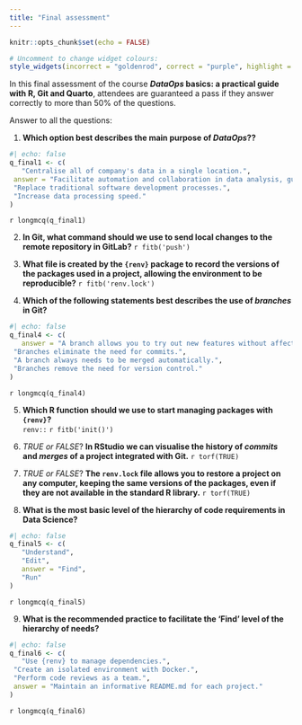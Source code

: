 ---
title: "Final assessment"
---

```{r, echo = FALSE, results='asis'}
knitr::opts_chunk$set(echo = FALSE)

# Uncomment to change widget colours:
style_widgets(incorrect = "goldenrod", correct = "purple", highlight = "firebrick")
```

In this final assessment of the course **_DataOps_ basics: a practical guide with R, Git and Quarto**, attendees are guaranteed a pass if they answer correctly to more than 50% of the questions.

Answer to all the questions:

1. **Which option best describes the main purpose of _DataOps_??**

```{r}
#| echo: false
q_final1 <- c(
   "Centralise all of company's data in a single location.",
 answer = "Facilitate automation and collaboration in data analysis, guaranteeing reproducibility.",
 "Replace traditional software development processes.",
 "Increase data processing speed."
)
```

`r longmcq(q_final1)`

2. **In Git, what command should we use to send local changes to the remote repository in GitLab?** `r fitb('push')`

3. **What file is created by the `{renv}` package to record the versions of the packages used in a project, allowing the environment to be reproducible?** `r fitb('renv.lock')`

4. **Which of the following statements best describes the use of *branches* in Git?**

```{r}
#| echo: false
q_final4 <- c(
   answer = "A branch allows you to try out new features without affecting the main code.",
 "Branches eliminate the need for commits.",
 "A branch always needs to be merged automatically.",
 "Branches remove the need for version control."
)
```

`r longmcq(q_final4)`

5. **Which R function should we use to start managing packages with `{renv}`?**  
`renv::` `r fitb('init()')`

6. *TRUE or FALSE*? **In RStudio we can visualise the history of *commits* and *merges* of a project integrated with Git.** `r torf(TRUE)`

7. *TRUE or FALSE*? **The `renv.lock` file allows you to restore a project on any computer, keeping the same versions of the packages, even if they are not available in the standard R library.** `r torf(TRUE)`

8. **What is the most basic level of the hierarchy of code requirements in Data Science?**

```{r}
#| echo: false
q_final5 <- c(
   "Understand",
   "Edit",
   answer = "Find",
   "Run"
)
```

`r longmcq(q_final5)`

9. **What is the recommended practice to facilitate the 'Find' level of the hierarchy of needs?**

```{r}
#| echo: false
q_final6 <- c(
   "Use {renv} to manage dependencies.",
 "Create an isolated environment with Docker.",
 "Perform code reviews as a team.",
 answer = "Maintain an informative README.md for each project."
)
```

`r longmcq(q_final6)`

